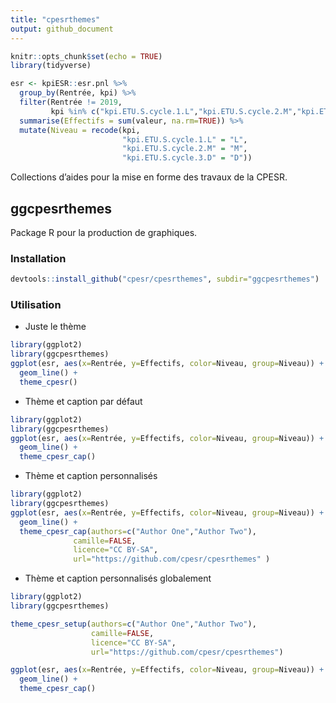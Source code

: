 ```yaml
---
title: "cpesrthemes"
output: github_document
---
```


```r
knitr::opts_chunk$set(echo = TRUE)
library(tidyverse)

esr <- kpiESR::esr.pnl %>%
  group_by(Rentrée, kpi) %>%
  filter(Rentrée != 2019, 
         kpi %in% c("kpi.ETU.S.cycle.1.L","kpi.ETU.S.cycle.2.M","kpi.ETU.S.cycle.3.D")) %>%
  summarise(Effectifs = sum(valeur, na.rm=TRUE)) %>%
  mutate(Niveau = recode(kpi, 
                         "kpi.ETU.S.cycle.1.L" = "L",
                         "kpi.ETU.S.cycle.2.M" = "M",
                         "kpi.ETU.S.cycle.3.D" = "D"))
```

Collections d'aides pour la mise en forme des travaux de la CPESR.

## ggcpesrthemes

Package R pour la production de graphiques.

### Installation

```r
devtools::install_github("cpesr/cpesrthemes", subdir="ggcpesrthemes")
```

### Utilisation

- Juste le thème

```r
library(ggplot2)
library(ggcpesrthemes)
ggplot(esr, aes(x=Rentrée, y=Effectifs, color=Niveau, group=Niveau)) + 
  geom_line() + 
  theme_cpesr() 
```

- Thème et caption par défaut

```r
library(ggplot2)
library(ggcpesrthemes)
ggplot(esr, aes(x=Rentrée, y=Effectifs, color=Niveau, group=Niveau)) + 
  geom_line() + 
  theme_cpesr_cap() 
```


- Thème et caption personnalisés

```r
library(ggplot2)
library(ggcpesrthemes)
ggplot(esr, aes(x=Rentrée, y=Effectifs, color=Niveau, group=Niveau)) + 
  geom_line() + 
  theme_cpesr_cap(authors=c("Author One","Author Two"), 
              camille=FALSE, 
              licence="CC BY-SA",
              url="https://github.com/cpesr/cpesrthemes" )
```

- Thème et caption personnalisés globalement

```r
library(ggplot2)
library(ggcpesrthemes)

theme_cpesr_setup(authors=c("Author One","Author Two"), 
                  camille=FALSE, 
                  licence="CC BY-SA",
                  url="https://github.com/cpesr/cpesrthemes")

ggplot(esr, aes(x=Rentrée, y=Effectifs, color=Niveau, group=Niveau)) + 
  geom_line() + 
  theme_cpesr_cap()
```

